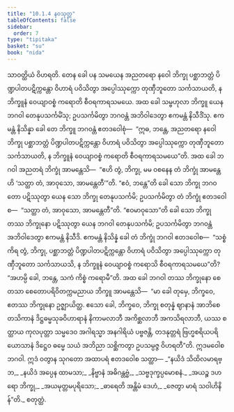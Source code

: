```yaml
---
title: "10.1.4 နဝသုတ္တ"
tableOfContents: false
sidebar:
  order: 7
type: "tipitaka"
basket: "su"
book: "nida"
---
```



<DynamicBreadcrumb />

<Division number="238" book="nida">

<Paragraph number="1267" book="nida">
သာဝတ္ထိယံ ဝိဟရတိ. တေန ခေါ ပန သမယေန အညတရော နဝေါ ဘိက္ခု ပစ္ဆာဘတ္တံ ပိဏ္ဍပါတပဋိက္ကန္တော ဝိဟာရံ ပဝိသိတွာ အပ္ပေါဿုက္ကော တုဏှီဘူတော သင်္ကသာယတိ, န ဘိက္ခူနံ ဝေယျာဝစ္စံ ကရောတိ စီဝရကာရသမယေ. အထ ခေါ သမ္ဗဟုလာ ဘိက္ခူ ယေန ဘဂဝါ တေနုပသင်္ကမိံသု; ဥပသင်္ကမိတွာ ဘဂဝန္တံ အဘိဝါဒေတွာ ဧကမန္တံ နိသီဒိံသု. ဧကမန္တံ နိသိန္နာ ခေါ တေ ဘိက္ခူ ဘဂဝန္တံ ဧတဒဝေါစုံ—  “ဣဓ, ဘန္တေ, အညတရော နဝေါ ဘိက္ခု ပစ္ဆာဘတ္တံ ပိဏ္ဍပါတပဋိက္ကန္တော ဝိဟာရံ ပဝိသိတွာ အပ္ပေါဿုက္ကော တုဏှီဘူတော သင်္ကသာယတိ, န ဘိက္ခူနံ ဝေယျာဝစ္စံ ကရောတိ စီဝရကာရသမယေ”တိ.
</Paragraph>

<Paragraph number="1268" book="nida">
အထ ခေါ ဘဂဝါ အညတရံ ဘိက္ခုံ အာမန္တေသိ—  “ဧဟိ တွံ, ဘိက္ခု, မမ ဝစနေန တံ ဘိက္ခုံ အာမန္တေဟိ ‘သတ္ထာ တံ, အာဝုသော, အာမန္တေတီ’”တိ. “ဧဝံ, ဘန္တေ”တိ ခေါ သော ဘိက္ခု ဘဂဝတော ပဋိဿုတွာ ယေန သော ဘိက္ခု တေနုပသင်္ကမိ; ဥပသင်္ကမိတွာ တံ ဘိက္ခုံ ဧတဒဝေါစ—  “သတ္ထာ တံ, အာဝုသော, အာမန္တေတီ”တိ. “ဧဝမာဝုသော”တိ ခေါ သော ဘိက္ခု တဿ ဘိက္ခုနော ပဋိဿုတွာ ယေန ဘဂဝါ တေနုပသင်္ကမိ; ဥပသင်္ကမိတွာ ဘဂဝန္တံ အဘိဝါဒေတွာ ဧကမန္တံ နိသီဒိ. ဧကမန္တံ နိသိန္နံ ခေါ တံ ဘိက္ခုံ ဘဂဝါ ဧတဒဝေါစ—  “သစ္စံ ကိရ တွံ, ဘိက္ခု, ပစ္ဆာဘတ္တံ ပိဏ္ဍပါတပဋိက္ကန္တော ဝိဟာရံ ပဝိသိတွာ အပ္ပေါဿုက္ကော တုဏှီဘူတော သင်္ကသာယသိ, န ဘိက္ခူနံ ဝေယျာဝစ္စံ ကရောသိ စီဝရကာရသမယေ”တိ? “အဟမ္ပိ ခေါ, ဘန္တေ, သကံ ကိစ္စံ ကရောမီ”တိ.
</Paragraph>

<Paragraph number="1269" book="nida">
အထ ခေါ ဘဂဝါ တဿ ဘိက္ခုနော စေတသာ စေတောပရိဝိတက္ကမညာယ ဘိက္ခူ အာမန္တေသိ—  “မာ ခေါ တုမှေ, ဘိက္ခဝေ, ဧတဿ ဘိက္ခုနော ဥဇ္ဈာယိတ္ထ. ဧသော ခေါ, ဘိက္ခဝေ, ဘိက္ခု စတုန္နံ ဈာနာနံ အာဘိစေတသိကာနံ ဒိဋ္ဌဓမ္မသုခဝိဟာရာနံ နိကာမလာဘီ အကိစ္ဆလာဘီ အကသိရလာဘီ, ယဿ စတ္ထာယ ကုလပုတ္တာ သမ္မဒေဝ အဂါရသ္မာ အနဂါရိယံ ပဗ္ဗဇန္တိ, တဒနုတ္တရံ ဗြဟ္မစရိယပရိယောသာနံ ဒိဋ္ဌေဝ ဓမ္မေ သယံ အဘိညာ သစ္ဆိကတွာ ဥပသမ္ပဇ္ဇ ဝိဟရတီ”တိ.
</Paragraph>

<Paragraph number="1270" book="nida">
ဣဒမဝေါစ ဘဂဝါ. ဣဒံ ဝတွာန သုဂတော အထာပရံ ဧတဒဝေါစ သတ္ထာ—
</Paragraph>

<Paragraph number="1271" type="verses" book="nida">
_“နယိဒံ သိထိလမာရဗ္ဘ,_  
_နယိဒံ အပ္ပေန ထာမသာ;_  
_နိဗ္ဗာနံ အဓိဂန္တဗ္ဗံ,_  
_သဗ္ဗဒုက္ခပ္ပမောစနံ._  

</Paragraph>

<Paragraph number="1272" type="verses" book="nida">
_အယဉ္စ ဒဟရော ဘိက္ခု,_  
_အယမုတ္တမပုရိသော;_  
_ဓာရေတိ အန္တိမံ ဒေဟံ,_  
_ဇေတွာ မာရံ သဝါဟိနိန်”တိ._  


</Paragraph>
</Division>

<Paragraph number="1273" type="center" book="nida">
စတုတ္ထံ.
</Paragraph>